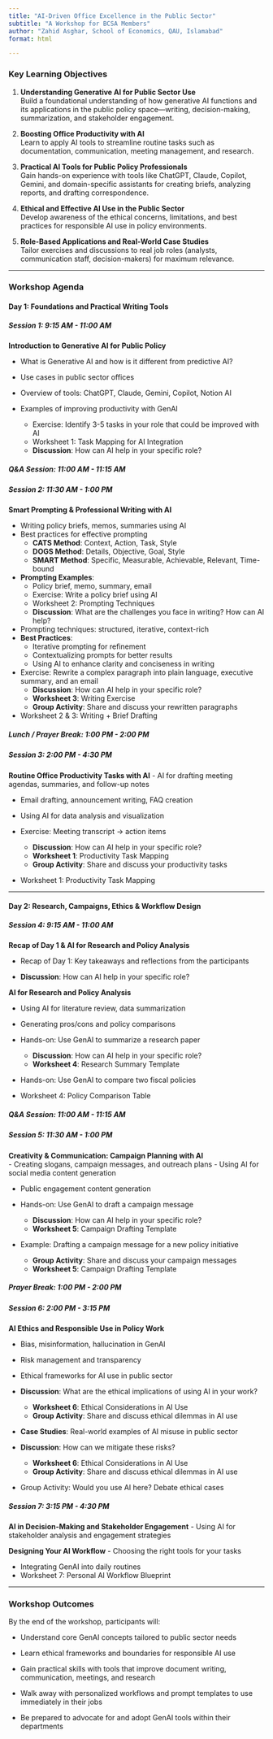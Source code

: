 ---
title: "AI-Driven Office Excellence in the Public Sector"
subtitle: "A Workshop for BCSA Members" 
author: "Zahid Asghar, School of Economics, QAU, Islamabad"
format: html

---

### [**Key Learning Objectives**]{.yellow}


1. **Understanding Generative AI for Public Sector Use**  
   Build a foundational understanding of how generative AI functions and its applications in the public policy space—writing, decision-making, summarization, and stakeholder engagement.

2. **Boosting Office Productivity with AI**  
   Learn to apply AI tools to streamline routine tasks such as documentation, communication, meeting management, and research.

3. **Practical AI Tools for Public Policy Professionals**  
   Gain hands-on experience with tools like ChatGPT, Claude, Copilot, Gemini, and domain-specific assistants for creating briefs, analyzing reports, and drafting correspondence.

4. **Ethical and Effective AI Use in the Public Sector**  
   Develop awareness of the ethical concerns, limitations, and best practices for responsible AI use in policy environments.

5. **Role-Based Applications and Real-World Case Studies**  
   Tailor exercises and discussions to real job roles (analysts, communication staff, decision-makers) for maximum relevance.

---

### **Workshop Agenda**

#### **Day 1: Foundations and Practical Writing Tools**

##### **Session 1: 9:15 AM - 11:00 AM** 

**Introduction to Generative AI for Public Policy** 

- What is Generative AI and how is it different from predictive AI? 

- Use cases in public sector offices 

- Overview of tools: ChatGPT, Claude, Gemini, Copilot, Notion AI 

- Examples of improving productivity with GenAI 
  - Exercise: Identify 3-5 tasks in your role that could be improved with AI 
  - Worksheet 1: Task Mapping for AI Integration 
  - **Discussion**: How can AI help in your specific role?


##### **Q&A Session: 11:00 AM - 11:15 AM**

##### **Session 2: 11:30 AM - 1:00 PM** 

**Smart Prompting & Professional Writing with AI** 

- Writing policy briefs, memos, summaries using AI 
- Best practices for effective prompting 
  - **CATS Method**: Context, Action, Task, Style 
  - **DOGS Method**: Details, Objective, Goal, Style 
  - **SMART Method**: Specific, Measurable, Achievable, Relevant, Time-bound  
- **Prompting Examples**:
  - Policy brief, memo, summary, email 
  - Exercise: Write a policy brief using AI 
  - Worksheet 2: Prompting Techniques 
  - **Discussion**: What are the challenges you face in writing? How can AI help? 
  

- Prompting techniques: structured, iterative, context-rich 
- **Best Practices**: 
  - Iterative prompting for refinement 
  - Contextualizing prompts for better results 
  - Using AI to enhance clarity and conciseness in writing 
  
- Exercise: Rewrite a complex paragraph into plain language, executive summary, and an email 
  - **Discussion**: How can AI help in your specific role? 
  - **Worksheet 3**: Writing Exercise 
  - **Group Activity**: Share and discuss your rewritten paragraphs 
  

- Worksheet 2 & 3: Writing + Brief Drafting

##### **Lunch / Prayer Break: 1:00 PM - 2:00 PM**

##### **Session 3: 2:00 PM - 4:30 PM** 

**Routine Office Productivity Tasks with AI** 
- AI for drafting meeting agendas, summaries, and follow-up notes 


- Email drafting, announcement writing, FAQ creation 
- Using AI for data analysis and visualization 

- Exercise: Meeting transcript → action items 
  - **Discussion**: How can AI help in your specific role? 
  - **Worksheet 1**: Productivity Task Mapping 
  - **Group Activity**: Share and discuss your productivity tasks 
  
- Worksheet 1: Productivity Task Mapping

---

#### **Day 2: Research, Campaigns, Ethics & Workflow Design**


##### **Session 4: 9:15 AM - 11:00 AM**   

**Recap of Day 1 & AI for Research and Policy Analysis** 

- Recap of Day 1: Key takeaways and reflections from the participants 

- **Discussion**: How can AI help in your specific role?

**AI for Research and Policy Analysis** 

- Using AI for literature review, data summarization 

- Generating pros/cons and policy comparisons 
- Hands-on: Use GenAI to summarize a research paper 
  - **Discussion**: How can AI help in your specific role? 
  - **Worksheet 4**: Research Summary Template 
  
- Hands-on: Use GenAI to compare two fiscal policies 

- Worksheet 4: Policy Comparison Table

##### **Q&A Session: 11:00 AM - 11:15 AM**

##### **Session 5: 11:30 AM - 1:00 PM**   


**Creativity & Communication: Campaign Planning with AI**  
- Creating slogans, campaign messages, and outreach plans 
- Using AI for social media content generation 

- Public engagement content generation 

- Hands-on: Use GenAI to draft a campaign message 
  - **Discussion**: How can AI help in your specific role? 
  - **Worksheet 5**: Campaign Drafting Template

- Example: Drafting a campaign message for a new policy initiative 
  - **Group Activity**: Share and discuss your campaign messages 
  - **Worksheet 5**: Campaign Drafting Template

##### **Prayer Break: 1:00 PM - 2:00 PM**

##### **Session 6: 2:00 PM - 3:15 PM**  
**AI Ethics and Responsible Use in Policy Work** 

- Bias, misinformation, hallucination in GenAI 

- Risk management and transparency 
- Ethical frameworks for AI use in public sector 
- **Discussion**: What are the ethical implications of using AI in your work? 
  - **Worksheet 6**: Ethical Considerations in AI Use 
  - **Group Activity**: Share and discuss ethical dilemmas in AI use 
- **Case Studies**: Real-world examples of AI misuse in public sector 
- **Discussion**: How can we mitigate these risks? 
  - **Worksheet 6**: Ethical Considerations in AI Use 
  - **Group Activity**: Share and discuss ethical dilemmas in AI use 
  
- Group Activity: Would you use AI here? Debate ethical cases


##### **Session 7: 3:15 PM - 4:30 PM** 
**AI in Decision-Making and Stakeholder Engagement** 
- Using AI for stakeholder analysis and engagement strategies 

**Designing Your AI Workflow**
- Choosing the right tools for your tasks 

- Integrating GenAI into daily routines
- Worksheet 7: Personal AI Workflow Blueprint

---

### **Workshop Outcomes**

By the end of the workshop, participants will:

- Understand core GenAI concepts tailored to public sector needs 

- Learn ethical frameworks and boundaries for responsible AI use 

- Gain practical skills with tools that improve document writing, communication, meetings, and research 

- Walk away with personalized workflows and prompt templates to use immediately in their jobs 

- Be prepared to advocate for and adopt GenAI tools within their departments 


